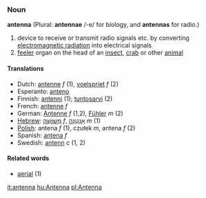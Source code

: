 ===Noun===
'''antenna''' (Plural: '''antennae''' /-e/ for biology, and '''antennas''' for radio.)

# device to receive or transmit radio signals etc. by converting [[electromagnetic radiation]] into electrical signals
# [[feeler]] organ on the head of an [[insect]], [[crab]] or other [[animal]]

====Translations====
*Dutch: [[antenne]] ''f'' (1), [[voelspriet]] ''f'' (2)
*Esperanto: [[anteno]]
*Finnish: [[antenni]] (1); [[tuntosarvi]] (2)
*French: [[antenne]] ''f''
*German: [[Antenne]] ''f'' (1,2), [[Fühler]] ''m'' (2) 
*[[Hebrew]]: [[מְשׁוֹשָׁה]] ''f'', [[אַנְטֶנָּה]] ''m'' (1)
*[[Polish]]: antena ''f'' (1), czułek ''m'', antena ''f'' (2)
*Spanish: [[antena]] ''f''
*Swedish: [[antenn]] ''c'' (1, 2)

====Related words====
*[[aerial]] (1)

[[it:antenna]]
[[hu:Antenna]]
[[pl:Antenna]]